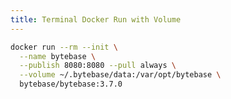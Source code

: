 ```yaml
---
title: Terminal Docker Run with Volume
---
```


```bash
docker run --rm --init \
  --name bytebase \
  --publish 8080:8080 --pull always \
  --volume ~/.bytebase/data:/var/opt/bytebase \
  bytebase/bytebase:3.7.0
```

